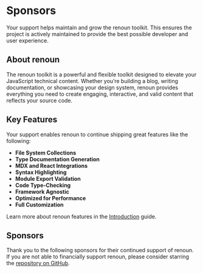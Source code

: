 
# Sponsors

Your support helps maintain and grow the renoun toolkit. This ensures the project is actively maintained to provide the best possible developer and user experience.

<SponsorLink />

## About renoun

The renoun toolkit is a powerful and flexible toolkit designed to elevate your JavaScript technical content. Whether you’re building a blog, writing documentation, or showcasing your design system, renoun provides everything you need to create engaging, interactive, and valid content that reflects your source code.

## Key Features

Your support enables renoun to continue shipping great features like the following:

- **File System Collections**
- **Type Documentation Generation**
- **MDX and React Integrations**
- **Syntax Highlighting**
- **Module Export Validation**
- **Code Type-Checking**
- **Framework Agnostic**
- **Optimized for Performance**
- **Full Customization**

Learn more about renoun features in the [Introduction](/docs/introduction) guide.

## Sponsors

Thank you to the following sponsors for their continued support of renoun. If you are not able to financially support renoun, please consider starring the [repository on GitHub](https://github.com/souporserious/renoun).
